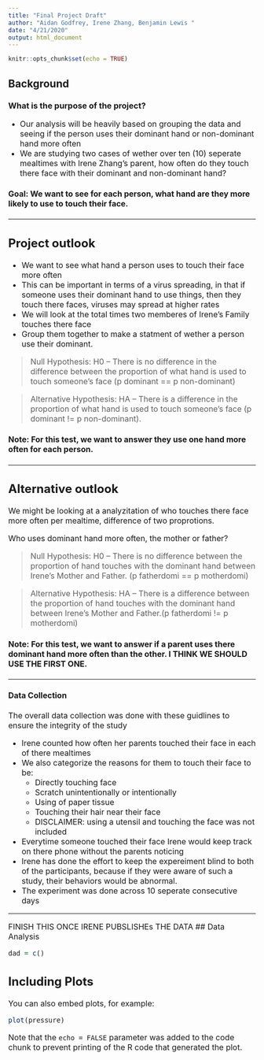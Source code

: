 ---
title: "Final Project Draft"
author: "Aidan Godfrey, Irene Zhang, Benjamin Lewis "
date: "4/21/2020"
output: html_document
---

```{r setup, include=FALSE}
knitr::opts_chunk$set(echo = TRUE)
```

## Background

### What is the purpose of the project?
 

* <font size="3">  Our analysis will be heavily based on grouping the data and seeing if the person uses their dominant hand or non-dominant hand more often <font/>
*  <font size="3">  We are studying two cases of wether over ten (10) seperate mealtimes with Irene Zhang's parent, how often do they touch there face with their dominant and non-dominant hand? <font/>


#### Goal: We want to see for each person, what hand are they more likely to use to touch their face.
  

<hr/>
  
## Project outlook

* <font size="3"> We want to see what hand a person uses to touch their face more often <font/>
* <font size="3"> This can be important in terms of a virus spreading, in that if someone uses their dominant hand to use things, then they touch there faces, viruses may spread at higher rates <font/>
*  <font size="3"> We will look at the total times two memberes of Irene's Family touches there face
* <font size="3"> Group them together to make a statment of wether a person use their dominant. <font>

> Null Hypothesis: H0 -- There is no difference in the difference between the proportion of what hand is used to touch someone's face (p dominant == p non-dominant)


> Alternative Hypothesis: HA -- There is a difference in the proportion of what hand is used to touch someone's face (p dominant != p non-dominant).

#### Note: For this test, we want to answer they use one hand more often for each person.

<hr/>

## Alternative outlook

We might be looking at a analyzitation of who touches there face more often per mealtime, difference of two proprotions. 

Who uses dominant hand more often, the mother or father?

> Null Hypothesis: H0 -- There is no difference between the proportion of hand touches with the dominant hand between Irene's Mother and Father. (p fatherdomi == p motherdomi)

> Alternative Hypothesis: HA -- There is a difference between the proportion of hand touches with the dominant hand between Irene's Mother and Father.(p fatherdomi != p motherdomi)


#### Note: For this test, we want to answer if a parent uses there dominant hand more often than the other. I THINK WE SHOULD USE THE FIRST ONE.

<hr/>

#### Data Collection

The overall data collection was done with these guidlines to ensure the integrity of the study

* Irene counted how often her parents touched their face in each of there mealtimes
* We also categorize the reasons for them to touch their face to be: 
  + Directly touching face
  + Scratch unintentionally or intentionally
  + Using of paper tissue
  + Touching their hair near their face
  + DISCLAIMER: using a utensil and touching the face was not included
* Everytime someone touched their face Irene would keep track on there phone without the parents noticing
* Irene has done the effort to keep the expereiment blind to both of the participants, because if they were aware of such a study, their behaviors would be abnormal.
* The experiment was done across 10 seperate consecutive days

<hr/>


 FINISH THIS ONCE IRENE PUBSLISHEs THE DATA
## Data Analysis

```{r data wrangle}
dad = c()
```

## Including Plots

You can also embed plots, for example:

```{r pressure, echo=FALSE}
plot(pressure)
```

Note that the `echo = FALSE` parameter was added to the code chunk to prevent printing of the R code that generated the plot.

